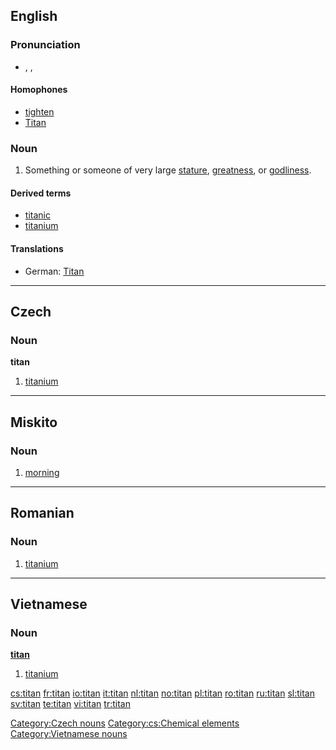 {{see|Titan}}
==English==

===Pronunciation===
*{{enPR|tīʹtən}}, {{IPA|/ˈtaɪtən/}}, {{SAMPA|/"taIt@n/}}

====Homophones====
*[[tighten]]
*[[Titan]]

===Noun===
{{en-noun}}

# Something or someone of very large [[stature]], [[greatness]], or [[godliness]].

====Derived terms====
*[[titanic]]
*[[titanium]]

====Translations====
{{trans-top|something or someone large in stature, greatness or godliness}}
*German: [[Titan]] {{m}}
{{trans-mid}}
{{trans-bottom}}

----
==Czech==

===Noun===
'''titan''' {{m}}

# [[titanium]]

[[Category:Czech nouns]]
[[Category:cs:Chemical elements]]
----

==Miskito==

===Noun===
{{infl|miq|noun}}

# [[morning]]

----

==Romanian==
===Noun===
{{infl|ro|noun}}
# [[titanium]]

----
==Vietnamese==
===Noun===
'''[[titan]]'''
#[[titanium]]

[[Category:Vietnamese nouns]]

{{vi-attention}}

[[cs:titan]]
[[fr:titan]]
[[io:titan]]
[[it:titan]]
[[nl:titan]]
[[no:titan]]
[[pl:titan]]
[[ro:titan]]
[[ru:titan]]
[[sl:titan]]
[[sv:titan]]
[[te:titan]]
[[vi:titan]]
[[tr:titan]]